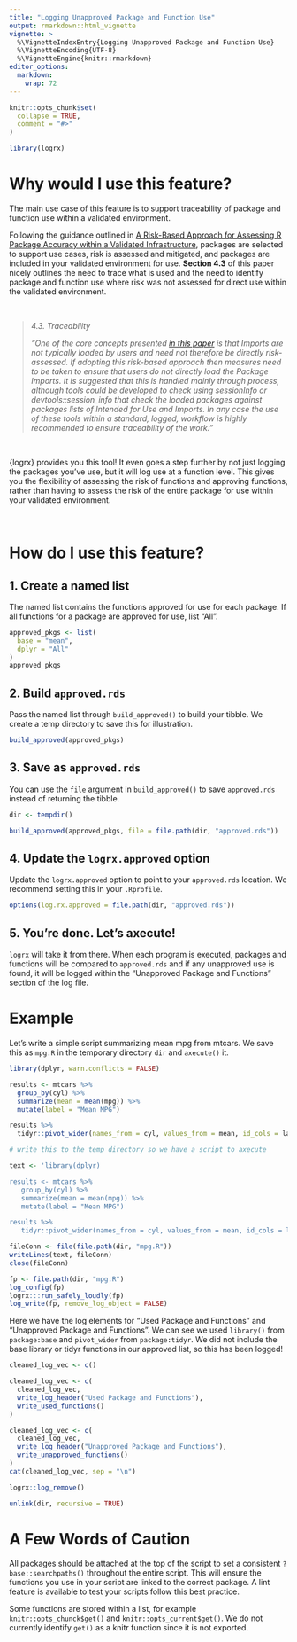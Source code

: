 ```yaml
---
title: "Logging Unapproved Package and Function Use"
output: rmarkdown::html_vignette
vignette: >
  %\VignetteIndexEntry{Logging Unapproved Package and Function Use}
  %\VignetteEncoding{UTF-8}
  %\VignetteEngine{knitr::rmarkdown}
editor_options: 
  markdown: 
    wrap: 72
---
```


```r
knitr::opts_chunk$set(
  collapse = TRUE,
  comment = "#>"
)

library(logrx)
```

# Why would I use this feature?

The main use case of this feature is to support traceability of package
and function use within a validated environment.

Following the guidance outlined in [A Risk-Based Approach for Assessing
R Package Accuracy within a Validated
Infrastructure](https://www.pharmar.org/white-paper/), packages are
selected to support use cases, risk is assessed and mitigated, and
packages are included in your validated environment for use. **Section
4.3** of this paper nicely outlines the need to trace what is used and
the need to identify package and function use where risk was not assessed for
direct use within the validated environment.

<br>

<blockquote> 
*4.3. Traceability*

*"One of the core concepts presented [in this
paper](https://www.pharmar.org/white-paper/) is that Imports are not
typically loaded by users and need not therefore be directly
risk-assessed. If adopting this risk-based approach then measures need
to be taken to ensure that users do not directly load the Package
Imports. It is suggested that this is handled mainly through process,
although tools could be developed to check using sessionInfo or
devtools::session_info that check the loaded packages against packages
lists of Intended for Use and Imports. In any case the use of these
tools within a standard, logged, workflow is highly recommended to
ensure traceability of the work."*
</blockquote>

<br>

{logrx} provides you this tool! It even goes a step further by
not just logging the packages you've use, but it will log use at a function
level. This gives you the flexibility of assessing the risk of
functions and approving functions, rather than having to assess the risk of the entire package for
use within your validated environment.

<br>

# How do I use this feature?

## 1. Create a named list

The named list contains the functions approved for use for each package.
If all functions for a package are approved for use, list "All".

```r
approved_pkgs <- list(
  base = "mean",
  dplyr = "All"
)
approved_pkgs
```

## 2. Build `approved.rds`

Pass the named list through `build_approved()` to build your tibble. We
create a temp directory to save this for illustration.

```r
build_approved(approved_pkgs)
```

## 3. Save as `approved.rds`

You can use the `file` argument in `build_approved()` to save
`approved.rds` instead of returning the tibble.

```r
dir <- tempdir()

build_approved(approved_pkgs, file = file.path(dir, "approved.rds"))
```

## 4. Update the `logrx.approved` option

Update the `logrx.approved` option to point to your `approved.rds`
location. We recommend setting this in your `.Rprofile`.

```r
options(log.rx.approved = file.path(dir, "approved.rds"))
```

## 5. You're done. Let's axecute!

`logrx` will take it from there. When each program is executed, packages
and functions will be compared to `approved.rds` and if any unapproved
use is found, it will be logged within the "Unapproved Package and
Functions" section of the log file.

# Example

Let's write a simple script summarizing mean mpg from mtcars. We save
this as `mpg.R` in the temporary directory `dir` and `axecute()` it.

```r
library(dplyr, warn.conflicts = FALSE)

results <- mtcars %>%
  group_by(cyl) %>%
  summarize(mean = mean(mpg)) %>%
  mutate(label = "Mean MPG")

results %>%
  tidyr::pivot_wider(names_from = cyl, values_from = mean, id_cols = label)
```

```r
# write this to the temp directory so we have a script to axecute

text <- 'library(dplyr)

results <- mtcars %>%
   group_by(cyl) %>%
   summarize(mean = mean(mpg)) %>%
   mutate(label = "Mean MPG")

results %>%
   tidyr::pivot_wider(names_from = cyl, values_from = mean, id_cols = label)'

fileConn <- file(file.path(dir, "mpg.R"))
writeLines(text, fileConn)
close(fileConn)
```

```r
fp <- file.path(dir, "mpg.R")
log_config(fp)
logrx:::run_safely_loudly(fp)
log_write(fp, remove_log_object = FALSE)
```

Here we have the log elements for "Used Package and Functions" and
"Unapproved Package and Functions". We can see we used `library()` from
`package:base` and `pivot_wider` from `package:tidyr`. We did not
include the base library or tidyr functions in our approved list, so
this has been logged!

```r
cleaned_log_vec <- c()

cleaned_log_vec <- c(
  cleaned_log_vec,
  write_log_header("Used Package and Functions"),
  write_used_functions()
)

cleaned_log_vec <- c(
  cleaned_log_vec,
  write_log_header("Unapproved Package and Functions"),
  write_unapproved_functions()
)
cat(cleaned_log_vec, sep = "\n")
```

```r
logrx::log_remove()

unlink(dir, recursive = TRUE)
```

# A Few Words of Caution

All packages should be attached at the top of the script to set a consistent `?base::searchpaths()` throughout the entire script.  This will ensure the functions you use in your script are linked to the correct package.  A lint feature is available to test your scripts follow this best practice.

Some functions are stored within a list, for example `knitr::opts_chunck$get()` and `knitr::opts_current$get()`.   We do not currently identify `get()` as a knitr function since it is not exported.
